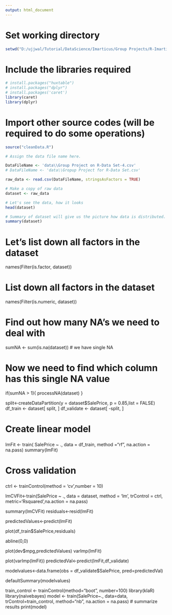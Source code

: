 ```yaml
---
output: html_document
---
```



# Set working directory

```r
setwd("D:/ujjwal/Tutorial/DataScience/Imarticus/Group Projects/R-ImarticusProject")

```


# Include the libraries required

```r
# install.packages("huxtable")
# install.packages("dplyr")
# install.packages('caret')
library(caret)
library(dplyr)
```

# Import other source codes (will be required to do some operations)

```r
source("cleanData.R")
```

```r
# Assign the data file name here.

DataFileName <- 'data\\Group Project on R-Data Set-4.csv'
# DataFileName <- 'data\\Gropup Project for R-Data Set.csv'

raw_data <- read.csv(DataFileName, stringsAsFactors = TRUE)
```

```r
# Make a copy of raw data 
dataset <- raw_data

# Let's see the data, how it looks
head(dataset)

# Summary of dataset will give us the picture how data is distributed.
summary(dataset)
```

# Let's list down all factors in the dataset
names(Filter(is.factor, dataset))

# List down all factors in the dataset
names(Filter(is.numeric, dataset))

# Find out how many NA's we need to deal with
sumNA <- sum(is.na(dataset))
# we have single NA

# Now we need to find which column has this single NA value

if(sumNA > 1){
  processNA(dataset)
}

split<-createDataPartition(y = dataset$SalePrice, p = 0.85,list = FALSE)
df_train <- dataset[ split, ]
df_validate <- dataset[ -split, ]

###
# Create linear model
###
lmFit <- train( SalePrice ~ ., data = df_train, method ="rf", na.action = na.pass)
summary(lmFit)

###
# Cross validation
###
ctrl <- trainControl(method = 'cv',number = 10)

lmCVFit<-train(SalePrice ~ ., data = dataset, method = 'lm', trControl = ctrl, metric='Rsquared',na.action = na.pass)

summary(lmCVFit)
residuals<-resid(lmFit)

predictedValues<-predict(lmFit)

plot(df_train$SalePrice,residuals)

abline(0,0)

plot(dev$mpg,predictedValues)
varImp(lmFit)

plot(varImp(lmFit))
predictedVal<-predict(lmFit,df_validate)

modelvalues<-data.frame(obs = df_validate$SalePrice, pred=predictedVal)

defaultSummary(modelvalues)

#############################################
train_control <- trainControl(method="boot", number=100)
library(klaR)
library(naivebayes)
model <- train(SalePrice~., data=data, trControl=train_control, method="nb", na.action = na.pass)
# summarize results
print(model)
